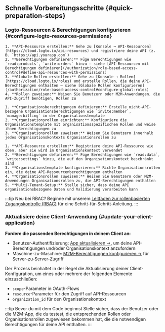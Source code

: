 
## Schnelle Vorbereitungsschritte \{#quick-preparation-steps}

### Logto-Ressourcen & Berechtigungen konfigurieren \{#configure-logto-resources-permissions}

<Tabs groupId="permission-models">
  <TabItem value="global-api-resources" label="Globale API-Ressourcen">

    1. **API-Ressource erstellen:** Gehe zu [Konsole → API-Ressourcen](https://cloud.logto.io/api-resources) und registriere deine API (z. B. `https://api.yourapp.com`)
    2. **Berechtigungen definieren:** Füge Berechtigungen wie `read:products`, `write:orders` hinzu – siehe [API-Ressourcen mit Berechtigungen definieren](/authorization/role-based-access-control#define-api-resources-with-permissions)
    3. **Globale Rollen erstellen:** Gehe zu [Konsole → Rollen](https://cloud.logto.io/roles) und erstelle Rollen, die deine API-Berechtigungen enthalten – siehe [Globale Rollen konfigurieren](/authorization/role-based-access-control#configure-global-roles)
    4. **Rollen zuweisen:** Weisen Sie Benutzern oder M2M-Anwendungen, die API-Zugriff benötigen, Rollen zu

  </TabItem>
  <TabItem value="organization-permissions" label="Organisations-(Nicht-API-)Berechtigungen">

    1. **Organisationsberechtigungen definieren:** Erstelle nicht-API-bezogene Organisationsberechtigungen wie `invite:member`, `manage:billing` in der Organisationstemplate
    2. **Organisationsrollen einrichten:** Konfiguriere die Organisationstemplate mit organisationsspezifischen Rollen und weise ihnen Berechtigungen zu
    3. **Organisationsrollen zuweisen:** Weisen Sie Benutzern innerhalb jedes Organisationskontexts Organisationsrollen zu

  </TabItem>
  <TabItem value="organization-level-api-resources" label="Organisationsbezogene API-Ressourcen">

    1. **API-Ressource erstellen:** Registriere deine API-Ressource wie oben, aber sie wird im Organisationskontext verwendet
    2. **Berechtigungen definieren:** Füge Berechtigungen wie `read:data`, `write:settings` hinzu, die auf den Organisationskontext beschränkt sind
    3. **Organisationstemplate konfigurieren:** Richte Organisationsrollen ein, die deine API-Ressourcenberechtigungen enthalten
    4. **Organisationsrollen zuweisen:** Weisen Sie Benutzern oder M2M-Anwendungen Organisationsrollen zu, die API-Berechtigungen enthalten
    5. **Multi-Tenant-Setup:** Stelle sicher, dass deine API organisationsbezogene Daten und Validierung verarbeiten kann

  </TabItem>
</Tabs>

:::tip Neu bei RBAC?
Beginne mit unserem [Leitfaden zur rollenbasierten Zugangskontrolle (RBAC)](/authorization/role-based-access-control) für eine Schritt-für-Schritt-Anleitung.
:::

### Aktualisiere deine Client-Anwendung \{#update-your-client-application}

**Fordere die passenden Berechtigungen in deinem Client an:**

- Benutzer-Authentifizierung: [App aktualisieren →](/quick-starts), um deine API-Berechtigungen und/oder Organisationskontext anzufordern
- Maschine-zu-Maschine: [M2M-Berechtigungen konfigurieren →](/quick-starts/m2m) für Server-zu-Server-Zugriff

Der Prozess beinhaltet in der Regel die Aktualisierung deiner Client-Konfiguration, um eines oder mehrere der folgenden Elemente einzuschließen:

- `scope`-Parameter in OAuth-Flows
- `resource`-Parameter für den Zugriff auf API-Ressourcen
- `organization_id` für den Organisationskontext

:::tip Bevor du mit dem Code beginnst
Stelle sicher, dass der Benutzer oder die M2M-App, die du testest, die entsprechenden Rollen oder Organisationsrollen zugewiesen bekommen hat, die die notwendigen Berechtigungen für deine API enthalten.
:::
